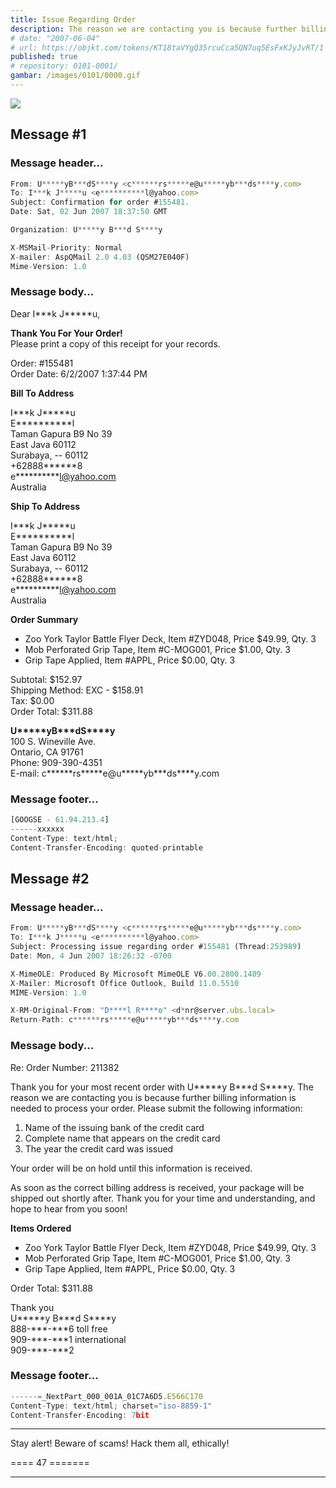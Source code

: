 ```yaml
---
title: Issue Regarding Order
description: The reason we are contacting you is because further billing information is needed to process your order.
# date: "2007-06-04"
# url: https://objkt.com/tokens/KT18taVYgQ35rcuCca5QN7uq5EsFxKJyJvRT/1
published: true
# repository: 0101-0001/
gambar: /images/0101/0000.gif
---
```


[![](/images/0101/0000.gif)](/images/0101/0000.gif)

## Message \#1

### Message header...

```ts
From: U*****yB***dS****y <c******rs*****e@u*****yb***ds****y.com>
To: I***k J*****u <e**********l@yahoo.com>
Subject: Confirmation for order #155481.
Date: Sat, 02 Jun 2007 18:37:50 GMT

Organization: U*****y B***d S****y

X-MSMail-Priority: Normal
X-mailer: AspQMail 2.0 4.03 (QSM27E040F)
Mime-Version: 1.0
```

### Message body...

Dear I\*\*\*k J\*\*\*\*\*u,

**Thank You For Your Order!**\
Please print a copy of this receipt for your records.

Order: \#155481\
Order Date\: 6\/2\/2007 1\:37\:44 PM

**Bill To Address**

I\*\*\*k J\*\*\*\*\*u\
E\*\*\*\*\*\*\*\*\*\*l\
Taman Gapura B9 No 39\
East Java 60112\
Surabaya, -- 60112\
+62888\*\*\*\*\*\*8\
e\*\*\*\*\*\*\*\*\*\*l@yahoo.com\
Australia

**Ship To Address**

I\*\*\*k J\*\*\*\*\*u\
E\*\*\*\*\*\*\*\*\*\*l\
Taman Gapura B9 No 39\
East Java 60112\
Surabaya, -- 60112\
+62888\*\*\*\*\*\*8\
e\*\*\*\*\*\*\*\*\*\*l@yahoo.com\
Australia

**Order Summary**

- Zoo York Taylor Battle Flyer Deck, Item \#ZYD048, Price $49.99, Qty. 3
- Mob Perforated Grip Tape, Item \#C-MOG001, Price $1.00, Qty. 3
- Grip Tape Applied, Item \#APPL, Price $0.00, Qty. 3

Subtotal\: $152.97\
Shipping Method\: EXC - $158.91\
Tax\: $0.00\
Order Total\: $311.88

**U\*\*\*\*\*yB\*\*\*dS\*\*\*\*y**\
100 S. Wineville Ave.\
Ontario, CA 91761\
Phone\: 909-390-4351\
E-mail\: c\*\*\*\*\*\*rs\*\*\*\*\*e@u\*\*\*\*\*yb\*\*\*ds\*\*\*\*y.com

### Message footer...

```ts
[GOOGSE - 61.94.213.4]
------xxxxxx
Content-Type: text/html;
Content-Transfer-Encoding: quoted-printable
```

## Message \#2

### Message header...

```ts
From: U*****yB***dS****y <c******rs*****e@u*****yb***ds****y.com>
To: I***k J*****u <e**********l@yahoo.com>
Subject: Processing issue regarding order #155481 (Thread:253989)
Date: Mon, 4 Jun 2007 18:26:32 -0700

X-MimeOLE: Produced By Microsoft MimeOLE V6.00.2800.1409
X-Mailer: Microsoft Office Outlook, Build 11.0.5510
MIME-Version: 1.0

X-RM-Original-From: "D****l R****o" <d*nr@server.ubs.local>
Return-Path: c******rs*****e@u*****yb***ds****y.com
```

### Message body...

Re\: Order Number\: 211382

Thank you for your most recent order with U\*\*\*\*\*y B\*\*\*d S\*\*\*\*y. The reason we are contacting you is because further billing information is needed to process your order. Please submit the following information\:

1. Name of the issuing bank of the credit card
2. Complete name that appears on the credit card
3. The year the credit card was issued

Your order will be on hold until this information is received.

As soon as the correct billing address is received, your package will be shipped out shortly after. Thank you for your time and understanding, and hope to hear from you soon!

**Items Ordered**

- Zoo York Taylor Battle Flyer Deck, Item \#ZYD048, Price $49.99, Qty. 3
- Mob Perforated Grip Tape, Item \#C-MOG001, Price $1.00, Qty. 3
- Grip Tape Applied, Item \#APPL, Price $0.00, Qty. 3

Order Total\: $311.88

Thank you\
U\*\*\*\*\*y B\*\*\*d S\*\*\*\*y\
888-\*\*\*-\*\*\*6 toll free\
909-\*\*\*-\*\*\*1 international\
909-\*\*\*-\*\*\*2

### Message footer...

```ts
------=_NextPart_000_001A_01C7A6D5.E566C170
Content-Type: text/html; charset="iso-8859-1"
Content-Transfer-Encoding: 7bit
```

---

Stay alert! Beware of scams! Hack them all, ethically!

==== 47 =======

---
